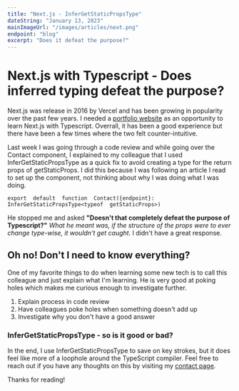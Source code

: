 ```yaml
---
title: "Next.js - InferGetStaticPropsType"
dateString: "January 13, 2023"
mainImageUrl: "/images/articles/next.png"
endpoint: "blog"
excerpt: "Does it defeat the purpose?"
---
```


<BlogHeaderComponent 
    title={title}
    dateString={dateString}
    mainImageUrl={mainImageUrl}
    endpoint={endpoint}
/>

# Next.js with Typescript - Does inferred typing defeat the purpose?

Next.js was release in 2016 by Vercel and has been growing in popularity over the past few years. I needed a [portfolio website](www.joshgilley.com) as an opportunity to learn Next.js with Typescript. Overrall, it has been a good experience but there have been a few times where the two felt counter-intuitive. 

Last week I was going through a code review and while going over the Contact component, I explained to my colleague that I used InferGetStaticPropsType as a quick fix to avoid creating a type for the return props of getStaticProps. I did this because I was following an article I read to set up the component, not thinking about why I was doing what I was doing. 

```
export  default  function  Contact({endpoint}: InferGetStaticPropsType<typeof  getStaticProps>)
```
He stopped me and asked __"Doesn't that completely defeat the purpose of Typescript?"__ *What he meant was, if the structure of the props were to ever change type-wise, it wouldn't get caught.* I didn't have a great response. 

## Oh no! Don't I need to know everything?

One of my favorite things to do when learning some new tech is to call this colleague and just explain what I'm learning. He is very good at poking holes which makes me curious enough to investigate further. 

1. Explain process in code review
2. Have colleagues poke holes when something doesn't add up
3. Investigate why you don't have a good answer

### InferGetStaticPropsType - so is it good or bad?

In the end, I use InferGetStaticPropsType to save on key strokes, but it does feel like more of a loophole around the TypeScript compiler. Feel free to reach out if you have any thoughts on this by visiting my [contact page](www.joshgilley.com/contact). 

Thanks for reading!
